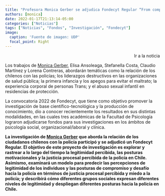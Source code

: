 ```yaml
---
title: "Profesora Monica Gerber se adjudica Fondecyt Regular “From compliance to resistance: How do citizens in Chile relate to and position themselves towards the police?”"
authors: [monica]
date: 2022-01-17T21:13:14-05:00
categories: ["Noticias"]
tags: ["Noticias", "Fondos", "Investigación", "Fondecyt"]
image:
  caption: 'Fuente de imagen: UDP'
  focal_point: Right
---
```


<p class = "cta-btns" align="right">
<a href="https://psicologia.udp.cl/tres-fondecyt-y-dos-fondos-internos-de-investigacion-son-adjudicados-a-docentes-de-psicologia-udp-para-periodo-2022/" style="text-decoration:none" target="_blank" rel="noopener" class="btn btn-primary btn-lg">Ir a la noticia</a></p>


Los trabajos de [Monica Gerber](/author/monica-gerber/), Elisa Ansoleaga, Stefanella Costa, Claudio Martínez y Lorena Contreras, abordarán temáticas como la relación de los chilenos con las policías; los liderazgos destructivos en las organizaciones de salud pública; la primera infancia y los apegos para evitar el maltrato; la experiencia corporal de personas Trans; y el abuso sexual infantil en residencias de protección.

La convocatoria 2022 de Fondecyt, que tiene como objetivo promover la investigación de base científico-tecnológica y la producción de conocimiento, dio a conocer recientemente los resultados en sus distintas modalidades, en las cuales tres académicas de la Facultad de Psicología lograron adjudicarse fondos para sus investigaciones en los ámbitos de psicología social, organizacional/laboral y clínica.

**La investigación de [Monica Gerber](/author/monica-gerber/) que aborda la relación de los ciudadanos chilenos con la policía participó y se adjudicó un Fondecyt Regular. El objetivo de este proyecto de investigación es explorar y rastrear a lo largo del tiempo la legitimidad percibida, las posturas motivacionales y la justicia procesal percibida de la policía en Chile. Asimismo, examinará un modelo para predecir las percepciones de legitimidad de los individuos y las posturas de compromiso y desafío hacia la policía en términos de justicia procesal percibida y miedo a la policía; y describirá cómo diferentes grupos sociales expresan diferentes niveles de legitimidad y despliegan diferentes posturas hacia la policía en Chile.**



